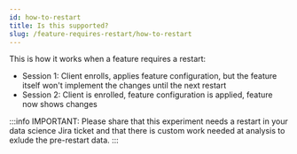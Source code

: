 ```yaml
---
id: how-to-restart 
title: Is this supported?
slug: /feature-requires-restart/how-to-restart
---
```


This is how it works when a feature requires a restart:
* Session 1: Client enrolls, applies feature configuration, but the feature itself won't implement the changes until the next restart
* Session 2: Client is enrolled, feature configuration is applied, feature now shows changes

:::info
IMPORTANT:  Please share that this experiment needs a restart in your data science Jira ticket and that there is custom work needed at analysis to exlude the pre-restart data.
:::

